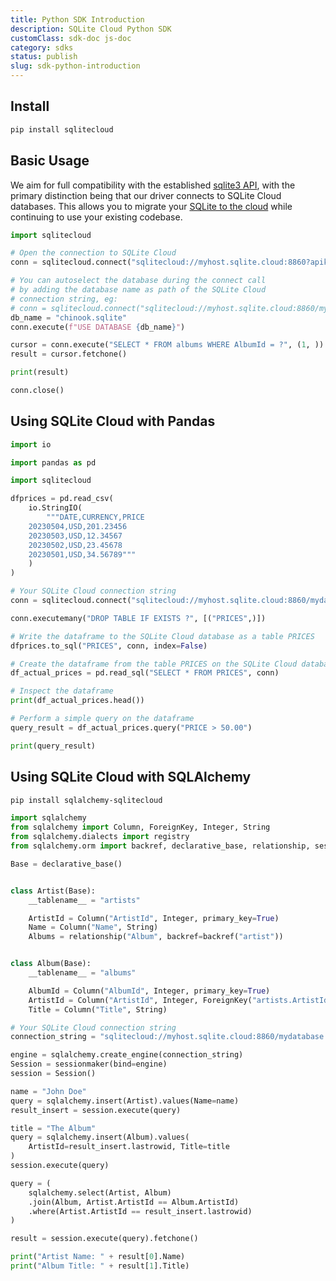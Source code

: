 ```yaml
---
title: Python SDK Introduction
description: SQLite Cloud Python SDK
customClass: sdk-doc js-doc
category: sdks
status: publish
slug: sdk-python-introduction
---
```


## Install

```bash
pip install sqlitecloud
```

## Basic Usage

We aim for full compatibility with the established [sqlite3 API](https://docs.python.org/3/library/sqlite3.html), with the primary distinction being that our driver connects to SQLite Cloud databases. This allows you to migrate your [SQLite to the cloud](https://sqlite.ai) while continuing to use your existing codebase.

```python
import sqlitecloud

# Open the connection to SQLite Cloud
conn = sqlitecloud.connect("sqlitecloud://myhost.sqlite.cloud:8860?apikey=myapikey")

# You can autoselect the database during the connect call
# by adding the database name as path of the SQLite Cloud
# connection string, eg:
# conn = sqlitecloud.connect("sqlitecloud://myhost.sqlite.cloud:8860/mydatabase?apikey=myapikey")
db_name = "chinook.sqlite"
conn.execute(f"USE DATABASE {db_name}")

cursor = conn.execute("SELECT * FROM albums WHERE AlbumId = ?", (1, ))
result = cursor.fetchone()

print(result)

conn.close()
```

## Using SQLite Cloud with Pandas
  
```python 
import io

import pandas as pd

import sqlitecloud

dfprices = pd.read_csv(
    io.StringIO(
        """DATE,CURRENCY,PRICE
    20230504,USD,201.23456
    20230503,USD,12.34567
    20230502,USD,23.45678
    20230501,USD,34.56789"""
    )
)

# Your SQLite Cloud connection string
conn = sqlitecloud.connect("sqlitecloud://myhost.sqlite.cloud:8860/mydatabase.sqlite?apikey=myapikey")

conn.executemany("DROP TABLE IF EXISTS ?", [("PRICES",)])

# Write the dataframe to the SQLite Cloud database as a table PRICES
dfprices.to_sql("PRICES", conn, index=False)

# Create the dataframe from the table PRICES on the SQLite Cloud database
df_actual_prices = pd.read_sql("SELECT * FROM PRICES", conn)

# Inspect the dataframe
print(df_actual_prices.head())

# Perform a simple query on the dataframe
query_result = df_actual_prices.query("PRICE > 50.00")

print(query_result)
```

## Using SQLite Cloud with SQLAlchemy

```bash
pip install sqlalchemy-sqlitecloud
```

```python
import sqlalchemy
from sqlalchemy import Column, ForeignKey, Integer, String
from sqlalchemy.dialects import registry
from sqlalchemy.orm import backref, declarative_base, relationship, sessionmaker

Base = declarative_base()


class Artist(Base):
    __tablename__ = "artists"

    ArtistId = Column("ArtistId", Integer, primary_key=True)
    Name = Column("Name", String)
    Albums = relationship("Album", backref=backref("artist"))


class Album(Base):
    __tablename__ = "albums"

    AlbumId = Column("AlbumId", Integer, primary_key=True)
    ArtistId = Column("ArtistId", Integer, ForeignKey("artists.ArtistId"))
    Title = Column("Title", String)

# Your SQLite Cloud connection string
connection_string = "sqlitecloud://myhost.sqlite.cloud:8860/mydatabase.sqlite?apikey=myapikey"

engine = sqlalchemy.create_engine(connection_string)
Session = sessionmaker(bind=engine)
session = Session()

name = "John Doe"
query = sqlalchemy.insert(Artist).values(Name=name)
result_insert = session.execute(query)

title = "The Album"
query = sqlalchemy.insert(Album).values(
    ArtistId=result_insert.lastrowid, Title=title
)
session.execute(query)

query = (
    sqlalchemy.select(Artist, Album)
    .join(Album, Artist.ArtistId == Album.ArtistId)
    .where(Artist.ArtistId == result_insert.lastrowid)
)

result = session.execute(query).fetchone()

print("Artist Name: " + result[0].Name)
print("Album Title: " + result[1].Title)
```